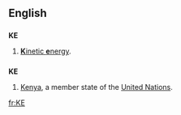 {{also|Appendix:Variations of "ke"}}
==English==
==={{initialism}}===
'''KE'''
# [[kinetic energy|'''K'''inetic '''e'''nergy]].

==={{abbreviation}}===
'''KE'''
#[[Kenya]], a member state of the [[United Nations]].

[[fr:KE]]